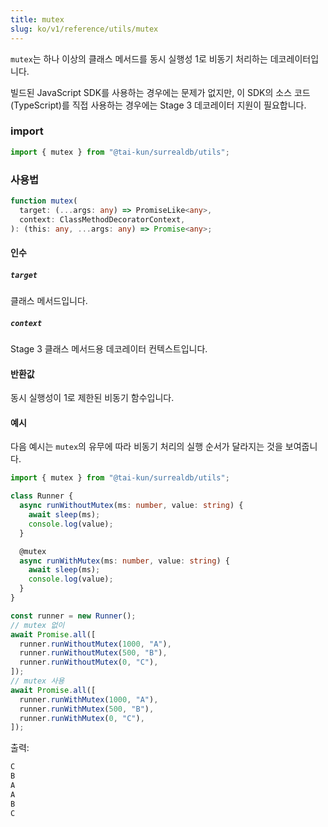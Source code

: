 ```yaml
---
title: mutex
slug: ko/v1/reference/utils/mutex
---
```



`mutex`는 하나 이상의 클래스 메서드를 동시 실행성 1로 비동기 처리하는 데코레이터입니다.

<Aside type="caution">
  빌드된 JavaScript SDK를 사용하는 경우에는 문제가 없지만, 이 SDK의 소스 코드(TypeScript)를 직접 사용하는 경우에는 Stage 3 데코레이터 지원이 필요합니다.
</Aside>

### import

```ts
import { mutex } from "@tai-kun/surrealdb/utils";
```

### 사용법

```ts
function mutex(
  target: (...args: any) => PromiseLike<any>,
  context: ClassMethodDecoratorContext,
): (this: any, ...args: any) => Promise<any>;
```

#### 인수

##### `target`

클래스 메서드입니다.

##### `context`

Stage 3 클래스 메서드용 데코레이터 컨텍스트입니다.

#### 반환값

동시 실행성이 1로 제한된 비동기 함수입니다.

#### 예시

다음 예시는 `mutex`의 유무에 따라 비동기 처리의 실행 순서가 달라지는 것을 보여줍니다.

```ts
import { mutex } from "@tai-kun/surrealdb/utils";

class Runner {
  async runWithoutMutex(ms: number, value: string) {
    await sleep(ms);
    console.log(value);
  }

  @mutex
  async runWithMutex(ms: number, value: string) {
    await sleep(ms);
    console.log(value);
  }
}

const runner = new Runner();
// mutex 없이
await Promise.all([
  runner.runWithoutMutex(1000, "A"),
  runner.runWithoutMutex(500, "B"),
  runner.runWithoutMutex(0, "C"),
]);
// mutex 사용
await Promise.all([
  runner.runWithMutex(1000, "A"),
  runner.runWithMutex(500, "B"),
  runner.runWithMutex(0, "C"),
]);
```

출력:

```js
C
B
A
A
B
C
```
